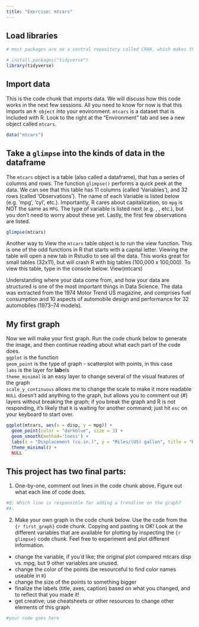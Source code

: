 ```yaml
---
title: "Exercise: mtcars"
---
```

## Load libraries
```r
# most packages are on a central repository called CRAN, which makes them easy to install. If you have not yet installed the tidyverse, uncomment the line below (by removing the # at the beginning) to get the tidyverse packages.  You will also get a prompt to install a few more packages that are required for the tidyverse. Just type "Yes" when asked. If it successfully installed, then you can run the last line of this code chunk to load the library.

# install.packages("tidyverse")
library(tidyverse)
```

## Import data
This is the code chunk that imports data. We will discuss how this code works in the next few sessions. All you need to know for now is that this imports an `R object` into your environment. `mtcars` is a dataset that is included with R. Look to the right at the "Environment" tab and see a new object called `mtcars`. 
```r
data("mtcars")
```

## Take a `glimpse` into the kinds of data in the dataframe
The `mtcars` object is a table (also called a dataframe), that has a series of columns and rows. The function `glimpse()` performs a quick peek at the data. We can see that this table has 11 columns (called 'Variables'), and 32 rows (called 'Observations'). The name of each Variable is listed below (e.g. 'mpg', 'cyl', etc.). Importantly, R cares about capitalization, so `mpg` is NOT the same as `MPG`. The type of variable is listed next (e.g. <fct>, <dbl>, etc.), but you don't need to worry about these yet. Lastly, the first few observations are listed.  
  
```r
glimpse(mtcars)
```

Another way to View the `mtcars` table object is to run the view function. This is one of the odd functions in R that starts with a capital letter. Viewing the table will open a new tab in Rstudio to see all the data. This works great for small tables (32x11), but will crash R with big tables (100,000 x 100,000). To view this table, type in the console below: View(mtcars)  
  
Understanding where your data come from, and how your data are structured is one of the most important things in Data Science. The data was extracted from the 1974 Motor Trend US magazine, and comprises fuel consumption and 10 aspects of automobile design and performance for 32 automobiles (1973--74 models).  
  
## My first graph  
Now we will make your first graph. Run the code chunk below to generate the image, and then continue reading about what each part of the code does.  
`ggplot` is the function  
`geom_point` is the type of graph - scatterplot with points, in this case  
`labs` is the layer for **lab**els  
`theme_minimal` is an easy layer to change several of the visual features of the graph  
`scale_y_continuous` allows me to change the scale to make it more readable  
`NULL` doesn't add anything to the graph, but allows you to comment out (#) layers without breaking the graph; if you break the graph and R is not responding, it's likely that `R` is waiting for another command; just hit `esc` on your keyboard to start over.  

```r
ggplot(mtcars, aes(x = disp, y = mpg)) +
  geom_point(color = "darkblue", size = 3) +
  geom_smooth(method='loess') +
  labs(x = "Displacement (cu.in.)", y = "Miles/(US) gallon", title = "Bigger Engines Are Less Efficient", caption = "Data from mtcars | Plot from @hirscheylab") +
  theme_minimal() +
  NULL
```

## This project has two final parts:  
1. One-by-one, comment out lines in the code chunk above. Figure out what each line of code does.
  
```r
#Q: Which line is responsible for adding a trendline on the graph?  
#A: 
```

2. Make your own graph in the code chunk below. Use the code from the `{r first_graph}` code chunk. Copying and pasting is OK! Look at the different variables that are available for plotting by inspecting the `{r glimpse}` code chunk. Feel free to experiment and plot different information.  
* change the variable, if you'd like; the original plot compared mtcars disp vs. mpg, but 9 other variables are unused.  
* change the color of the points (be resourceful to find color names useable in `R`)   
* change the size of the points to something bigger
* finalize the labels (title, axes, caption) based on what you changed, and to reflect that you made it!  
* get creative; use cheatsheets or other resources to change other elements of this graph  
 
```r
#your code goes here

```